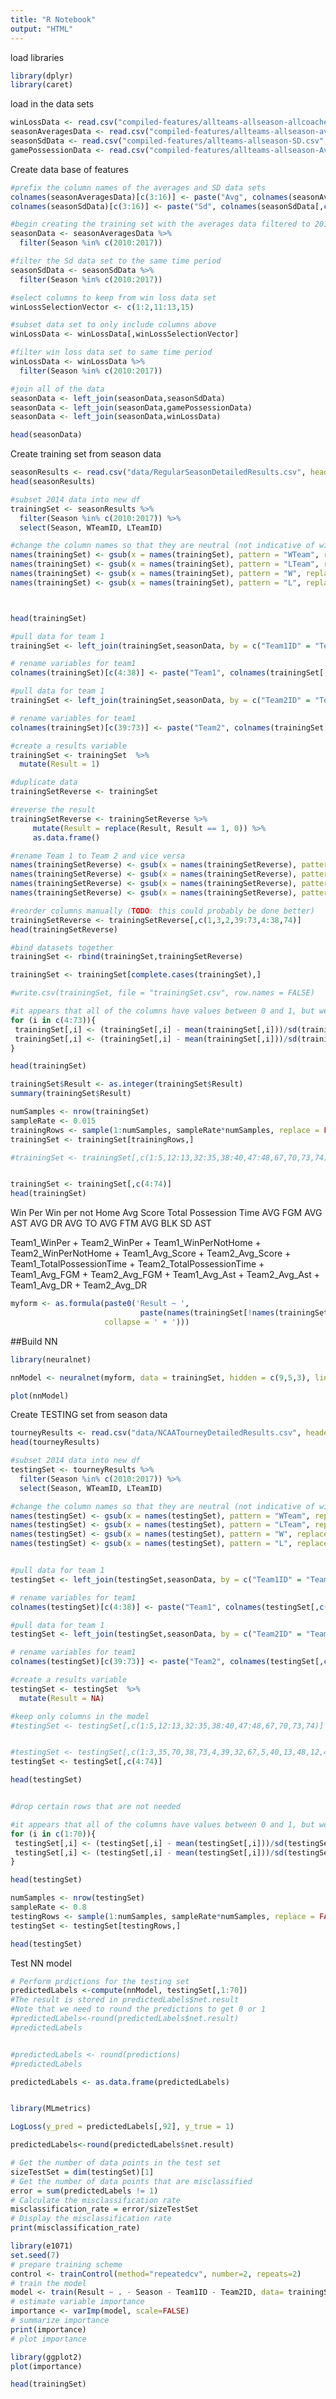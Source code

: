 ```yaml
---
title: "R Notebook"
output: "HTML"
---
```


load libraries

```r
library(dplyr)
library(caret)
```

load in the data sets

```r
winLossData <- read.csv("compiled-features/allteams-allseason-allcoaches-winloss-1985-2017.csv", header = TRUE)
seasonAveragesData <- read.csv("compiled-features/allteams-allseason-averages.csv", header = TRUE)
seasonSdData <- read.csv("compiled-features/allteams-allseason-SD.csv", header = TRUE)
gamePossessionData <- read.csv("compiled-features/allteams-allseason-AveragePossessionsperGame.csv")
```


Create data base of features

```r
#prefix the column names of the averages and SD data sets
colnames(seasonAveragesData)[c(3:16)] <- paste("Avg", colnames(seasonAveragesData[,c(3:16)]), sep = "_")
colnames(seasonSdData)[c(3:16)] <- paste("Sd", colnames(seasonSdData[,c(3:16)]), sep = "_")

#begin creating the training set with the averages data filtered to 2010:2017
seasonData <- seasonAveragesData %>%
  filter(Season %in% c(2010:2017))

#filter the Sd data set to the same time period
seasonSdData <- seasonSdData %>%
  filter(Season %in% c(2010:2017))

#select columns to keep from win loss data set
winLossSelectionVector <- c(1:2,11:13,15)

#subset data set to only include columns above
winLossData <- winLossData[,winLossSelectionVector]

#filter win loss data set to same time period
winLossData <- winLossData %>%
  filter(Season %in% c(2010:2017))

#join all of the data
seasonData <- left_join(seasonData,seasonSdData)
seasonData <- left_join(seasonData,gamePossessionData)
seasonData <- left_join(seasonData,winLossData)

head(seasonData)
```

Create training set from season data

```r
seasonResults <- read.csv("data/RegularSeasonDetailedResults.csv", header = TRUE)
head(seasonResults)
```

```r
#subset 2014 data into new df
trainingSet <- seasonResults %>%
  filter(Season %in% c(2010:2017)) %>%
  select(Season, WTeamID, LTeamID)

#change the column names so that they are neutral (not indicative of winner or loser)
names(trainingSet) <- gsub(x = names(trainingSet), pattern = "WTeam", replacement = "Team1")
names(trainingSet) <- gsub(x = names(trainingSet), pattern = "LTeam", replacement = "Team2")
names(trainingSet) <- gsub(x = names(trainingSet), pattern = "W", replacement = "Team1")
names(trainingSet) <- gsub(x = names(trainingSet), pattern = "L", replacement = "Team2")



head(trainingSet)

```

```r
#pull data for team 1
trainingSet <- left_join(trainingSet,seasonData, by = c("Team1ID" = "TeamID", "Season" = "Season"))

# rename variables for team1
colnames(trainingSet)[c(4:38)] <- paste("Team1", colnames(trainingSet[,c(4:38)]), sep = "_")

#pull data for team 1
trainingSet <- left_join(trainingSet,seasonData, by = c("Team2ID" = "TeamID", "Season" = "Season"))

# rename variables for team1
colnames(trainingSet)[c(39:73)] <- paste("Team2", colnames(trainingSet[,c(39:73)]), sep = "_")

#create a results variable
trainingSet <- trainingSet  %>% 
  mutate(Result = 1)
```


```r
#duplicate data
trainingSetReverse <- trainingSet

#reverse the result
trainingSetReverse <- trainingSetReverse %>%
     mutate(Result = replace(Result, Result == 1, 0)) %>%
     as.data.frame()

#rename Team 1 to Team 2 and vice versa
names(trainingSetReverse) <- gsub(x = names(trainingSetReverse), pattern = "Team1", replacement = "temp1")
names(trainingSetReverse) <- gsub(x = names(trainingSetReverse), pattern = "Team2", replacement = "temp2")
names(trainingSetReverse) <- gsub(x = names(trainingSetReverse), pattern = "temp1", replacement = "Team2")
names(trainingSetReverse) <- gsub(x = names(trainingSetReverse), pattern = "temp2", replacement = "Team1")

#reorder columns manually (TODO: this could probably be done better)
trainingSetReverse <- trainingSetReverse[,c(1,3,2,39:73,4:38,74)]
head(trainingSetReverse)

#bind datasets together
trainingSet <- rbind(trainingSet,trainingSetReverse)

trainingSet <- trainingSet[complete.cases(trainingSet),]

#write.csv(trainingSet, file = "trainingSet.csv", row.names = FALSE)

```



```r
#it appears that all of the columns have values between 0 and 1, but we apply a simple code to feature scale for good practice
for (i in c(4:73)){
 trainingSet[,i] <- (trainingSet[,i] - mean(trainingSet[,i]))/sd(trainingSet[,i])
 trainingSet[,i] <- (trainingSet[,i] - mean(trainingSet[,i]))/sd(trainingSet[,i])
}

head(trainingSet)
```

```r
trainingSet$Result <- as.integer(trainingSet$Result)
summary(trainingSet$Result)

numSamples <- nrow(trainingSet)
sampleRate <- 0.015
trainingRows <- sample(1:numSamples, sampleRate*numSamples, replace = FALSE)
trainingSet <- trainingSet[trainingRows,]


```

```r
#trainingSet <- trainingSet[,c(1:5,12:13,32:35,38:40,47:48,67,70,73,74)]


trainingSet <- trainingSet[,c(4:74)]
head(trainingSet)
```


Win Per
Win per not Home
Avg Score
Total Possession Time
AVG FGM
AVG AST
AVG DR
AVG TO
AVG FTM
AVG BLK
SD AST

Team1_WinPer + Team2_WinPer + Team1_WinPerNotHome + Team2_WinPerNotHome + Team1_Avg_Score + Team2_Avg_Score + Team1_TotalPossessionTime + Team2_TotalPossessionTime + Team1_Avg_FGM + Team2_Avg_FGM + Team1_Avg_Ast + Team2_Avg_Ast + Team1_Avg_DR + Team2_Avg_DR

```r
myform <- as.formula(paste0('Result ~ ', 
                             paste(names(trainingSet[!names(trainingSet) %in% 'Result']),
                     collapse = ' + ')))
```


##Build NN
```r
library(neuralnet)

nnModel <- neuralnet(myform, data = trainingSet, hidden = c(9,5,3), linear.output = FALSE)

```

```r
plot(nnModel)
```

Create TESTING set from season data

```r
tourneyResults <- read.csv("data/NCAATourneyDetailedResults.csv", header = TRUE)
head(tourneyResults)
```

```r
#subset 2014 data into new df
testingSet <- tourneyResults %>%
  filter(Season %in% c(2010:2017)) %>%
  select(Season, WTeamID, LTeamID)

#change the column names so that they are neutral (not indicative of winner or loser)
names(testingSet) <- gsub(x = names(testingSet), pattern = "WTeam", replacement = "Team1")
names(testingSet) <- gsub(x = names(testingSet), pattern = "LTeam", replacement = "Team2")
names(testingSet) <- gsub(x = names(testingSet), pattern = "W", replacement = "Team1")
names(testingSet) <- gsub(x = names(testingSet), pattern = "L", replacement = "Team2")



```




```r
#pull data for team 1
testingSet <- left_join(testingSet,seasonData, by = c("Team1ID" = "TeamID", "Season" = "Season"))

# rename variables for team1
colnames(testingSet)[c(4:38)] <- paste("Team1", colnames(testingSet[,c(4:38)]), sep = "_")

#pull data for team 1
testingSet <- left_join(testingSet,seasonData, by = c("Team2ID" = "TeamID", "Season" = "Season"))

# rename variables for team1
colnames(testingSet)[c(39:73)] <- paste("Team2", colnames(testingSet[,c(39:73)]), sep = "_")

#create a results variable
testingSet <- testingSet  %>% 
  mutate(Result = NA)

```

```r
#keep only columns in the model
#testingSet <- testingSet[,c(1:5,12:13,32:35,38:40,47:48,67,70,73,74)]


#testingSet <- testingSet[,c(1:3,35,70,38,73,4,39,32,67,5,40,13,48,12,47,74)]
testingSet <- testingSet[,c(4:74)]

head(testingSet)



```


```r
#drop certain rows that are not needed

#it appears that all of the columns have values between 0 and 1, but we apply a simple code to feature scale for good practice
for (i in c(1:70)){
 testingSet[,i] <- (testingSet[,i] - mean(testingSet[,i]))/sd(testingSet[,i])
 testingSet[,i] <- (testingSet[,i] - mean(testingSet[,i]))/sd(testingSet[,i])
}

head(testingSet)

numSamples <- nrow(testingSet)
sampleRate <- 0.8
testingRows <- sample(1:numSamples, sampleRate*numSamples, replace = FALSE)
testingSet <- testingSet[testingRows,]

head(testingSet)
```



Test NN model

```r

# Perform prdictions for the testing set
predictedLabels <-compute(nnModel, testingSet[,1:70])
#The result is stored in predictedLabels$net.result
#Note that we need to round the predictions to get 0 or 1
#predictedLabels<-round(predictedLabels$net.result)
#predictedLabels


#predictedLabels <- round(predictions)
#predictedLabels

predictedLabels <- as.data.frame(predictedLabels)
```

```r

```


```r
library(MLmetrics)

LogLoss(y_pred = predictedLabels[,92], y_true = 1)

predictedLabels<-round(predictedLabels$net.result)

# Get the number of data points in the test set
sizeTestSet = dim(testingSet)[1]
# Get the number of data points that are misclassified
error = sum(predictedLabels != 1)
# Calculate the misclassification rate
misclassification_rate = error/sizeTestSet
# Display the misclassification rate
print(misclassification_rate)


```



















```r
library(e1071)
set.seed(7)
# prepare training scheme
control <- trainControl(method="repeatedcv", number=2, repeats=2)
# train the model
model <- train(Result ~ . - Season - Team1ID - Team2ID, data= trainingSet, method="lvq", preProcess="scale", trControl=control)
# estimate variable importance
importance <- varImp(model, scale=FALSE)
# summarize importance
print(importance)
# plot importance
```

```r
library(ggplot2)
plot(importance)
```


```r
head(trainingSet)
```